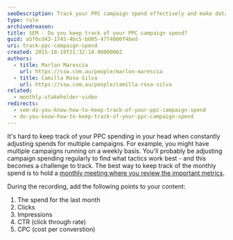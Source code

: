 ```yaml
---
seoDescription: Track your PPC campaign spend effectively and make data-driven decisions with regular reporting on monthly spend, clicks, impressions, CTR, and CPC.
type: rule
archivedreason:
title: SEM - Do you keep track of your PPC campaign spend?
guid: a5f6cd43-1745-4bc5-b005-47f4000f4bed
uri: track-ppc-campaign-spend
created: 2015-10-19T21:32:14.0000000Z
authors:
  - title: Marlon Marescia
    url: https://ssw.com.au/people/marlon-marescia
  - title: Camilla Rosa Silva
    url: https://ssw.com.au/people/camilla-rosa-silva
related:
  - monthly-stakeholder-video
redirects:
  - sem-do-you-know-how-to-keep-track-of-your-ppc-campaign-spend
  - do-you-know-how-to-keep-track-of-your-ppc-campaign-spend
---
```


It's hard to keep track of your PPC spending in your head when constantly adjusting spends for multiple campaigns. For example, you might have multiple campaigns running on a weekly basis. You'll probably be adjusting campaign spending regularly to find what tactics work best - and this becomes a challenge to track.
The best way to keep track of the monthly spend is to hold a [monthly meeting where you review the important metrics](/monthly-stakeholder-video).

During the recording, add the following points to your content:

1. The spend for the last month
1. Clicks
1. Impressions
1. CTR (click through rate)
1. CPC (cost per converstion)